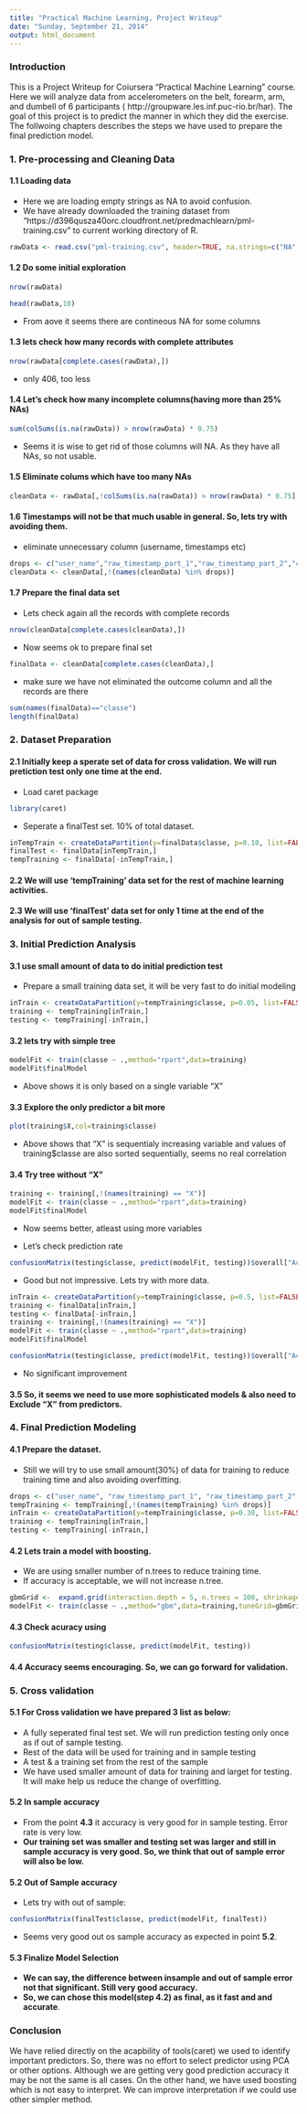 ```yaml
---
title: "Practical Machine Learning, Project Writeup"
date: "Sunday, September 21, 2014"
output: html_document
---
```


### Introduction

This is a Project Writeup for Coiursera "Practical Machine Learning" course. Here we will analyze data from accelerometers on the belt, forearm, arm, and dumbell of 6 participants ( http://groupware.les.inf.puc-rio.br/har). The goal of this project is to predict the manner in which they did the exercise. 
The follwoing chapters describes the steps we have used to prepare the final prediction model.


### 1. Pre-processing and Cleaning Data

#### 1.1 Loading data

- Here we are loading empty strings as NA to avoid confusion. 
- We have already downloaded the training dataset from "https://d396qusza40orc.cloudfront.net/predmachlearn/pml-training.csv" to current working directory of R.
``` r
rawData <- read.csv("pml-training.csv", header=TRUE, na.strings=c("NA","NaN", " ", ""))
```

#### 1.2 Do some initial exploration
``` r
nrow(rawData)
```
``` r
head(rawData,10)
```
- From aove it seems there are contineous NA for some columns

#### 1.3 lets check how many records with complete attributes
``` r
nrow(rawData[complete.cases(rawData),])
```
- only 406, too less

#### 1.4 Let's check how many incomplete columns(having more than 25% NAs)
``` r
sum(colSums(is.na(rawData)) > nrow(rawData) * 0.75)
```
- Seems it is wise to get rid of those columns will NA. As they have all NAs, so not usable.

#### 1.5 Eliminate colums which have too many NAs
``` r
cleanData <- rawData[,!colSums(is.na(rawData)) > nrow(rawData) * 0.75]
```

#### 1.6 Timestamps will not be that much usable in general. So,  lets try with avoiding them.
- eliminate unnecessary column (username, timestamps etc)
``` r
drops <- c("user_name","raw_timestamp_part_1","raw_timestamp_part_2","cvtd_timestamp")
cleanData <- cleanData[,!(names(cleanData) %in% drops)]
```

#### 1.7 Prepare the final data set 
- Lets check again all the records with complete records
``` r
nrow(cleanData[complete.cases(cleanData),])
```

- Now seems ok to prepare final set
``` r
finalData <- cleanData[complete.cases(cleanData),]
```
- make sure we have not eliminated the outcome column and all the records are there
``` r
sum(names(finalData)=="classe")
length(finalData)
```


### 2. Dataset Preparation 

#### 2.1 Initially keep a sperate set of data for cross validation. We will run pretiction test only one time at the end.

- Load caret package
``` r
library(caret)
```

- Seperate a finalTest set. 10% of total dataset.
``` r
inTempTrain <- createDataPartition(y=finalData$classe, p=0.10, list=FALSE)
finalTest <- finalData[inTempTrain,]
tempTraining <- finalData[-inTempTrain,]
```
#### 2.2 We will use 'tempTraining' data set for the rest of machine learning activities.

#### 2.3 We will use 'finalTest' data set for only 1 time at the end of the analysis for out of sample testing.


### 3. Initial Prediction Analysis

#### 3.1 use small amount of data to do initial prediction test

- Prepare a small training data set, it will be very fast to do initial modeling  
``` r
inTrain <- createDataPartition(y=tempTraining$classe, p=0.05, list=FALSE)
training <- tempTraining[inTrain,]
testing <- tempTraining[-inTrain,]
```

#### 3.2 lets try with simple tree
``` r
modelFit <- train(classe ~ .,method="rpart",data=training)
modelFit$finalModel
```
- Above shows it is only based on a single variable "X"

#### 3.3 Explore the only predictor a bit more
``` r
plot(training$X,col=training$classe)
```

- Above shows that "X" is sequentialy increasing variable and values of training$classe are also sorted sequentially, seems no real correlation

#### 3.4 Try tree without "X"
``` r
training <- training[,!(names(training) == "X")]
modelFit <- train(classe ~ .,method="rpart",data=training)
modelFit$finalModel
````
- Now seems better, atleast using more variables

- Let's check prediction rate
``` r
confusionMatrix(testing$classe, predict(modelFit, testing))$overall["Accuracy"]
```
- Good but not impressive. Lets try with more data.
``` r
inTrain <- createDataPartition(y=tempTraining$classe, p=0.5, list=FALSE)
training <- finalData[inTrain,]
testing <- finalData[-inTrain,]
training <- training[,!(names(training) == "X")]
modelFit <- train(classe ~ .,method="rpart",data=training)
modelFit$finalModel
```
``` r
confusionMatrix(testing$classe, predict(modelFit, testing))$overall["Accuracy"]
```
- No significant improvement

#### 3.5 So, it seems we need to use more sophisticated models & also need to Exclude "X" from predictors.

### 4. Final Prediction Modeling

#### 4.1 Prepare the dataset.
- Still we will try to use small amount(30%) of data for training to reduce training time and also avoiding overfitting.
``` r
drops <- c("user_name", "raw_timestamp_part_1", "raw_timestamp_part_2", "cvtd_timestamp", "X")
tempTraining <- tempTraining[,!(names(tempTraining) %in% drops)]
inTrain <- createDataPartition(y=tempTraining$classe, p=0.30, list=FALSE)
training <- tempTraining[inTrain,]
testing <- tempTraining[-inTrain,]
```

#### 4.2 Lets train a model with boosting.
- We are using smaller number of n.trees to reduce training time. 
- If accuracy is acceptable, we will not increase n.tree. 
``` r
gbmGrid <-  expand.grid(interaction.depth = 5, n.trees = 100, shrinkage = 0.1)
modelFit <- train(classe ~ .,method="gbm",data=training,tuneGrid=gbmGrid)
```

#### 4.3 Check acuracy using
``` r
confusionMatrix(testing$classe, predict(modelFit, testing))
```

#### 4.4 Accuracy seems encouraging. So, we can go forward for validation.

### 5. Cross validation
#### 5.1 For Cross validation we have prepared 3 list as below:
- A fully seperated final test set. We will run prediction testing only once as if out of sample testing.
- Rest of the data will be used for training and in sample testing
- A test & a training set from the rest of the sample
- We have used smaller amount of data for training and larget for testing. It will make help us reduce the change of overfitting.

#### 5.2 In sample accuracy
- From the point **4.3** it accuracy is very good for in sample testing. Error rate is very low.
- **Our training set was smaller and testing set was larger and still in sample accuracy is very good. So, we think that out of sample error will also be low.**

#### 5.2 Out of Sample accuracy
- Lets try with out of sample:
``` r
confusionMatrix(finalTest$classe, predict(modelFit, finalTest))
```
- Seems very good out os sample accuracy as expected in point **5.2**.


#### 5.3 Finalize Model Selection
- **We can say, the difference between insample and out of sample error not that significant. Still very good accuracy.**
- **So, we can chose this model(step 4.2) as final, as it fast and and accurate**.


### Conclusion
We have relied directly on the acapbility of tools(caret) we used to identify important predictors. 
So, there was no effort to select predictor using PCA or other options. 
Although we are getting very good prediction accuracy it may be not the same is all cases.
On the other hand, we have used boosting which is not easy to interpret. 
We can improve interpretation if we could use other simpler method.